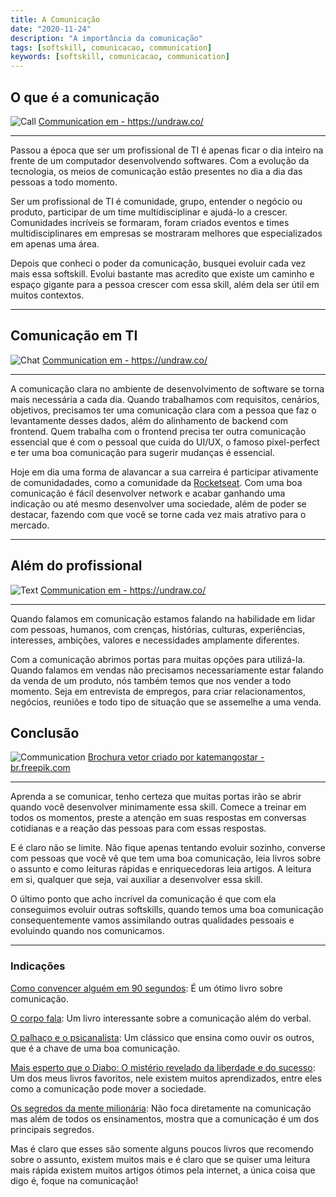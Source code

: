 ```yaml
---
title: A Comunicação
date: "2020-11-24"
description: "A importância da comunicação"
tags: [softskill, comunicacao, communication]
keywords: [softskill, comunicacao, communication]
---
```


## O que é a comunicação

![Call](call.png)
<a rel="noreferrer noopener" href="https://undraw.co/search">Communication em - https://undraw.co/</a>

--- 

Passou a época que ser um profissional de TI é apenas ficar o dia inteiro na
frente de um computador desenvolvendo softwares. Com a evolução da tecnologia,
os meios de comunicação estão presentes no dia a dia das pessoas a todo momento.

Ser um profissional de TI é comunidade, grupo, entender o negócio ou produto,
participar de um time multidisciplinar e ajudá-lo a crescer. Comunidades
incríveis se formaram, foram criados eventos e times multidisciplinares em
empresas se mostraram melhores que especializados em apenas uma área.

Depois que conheci o poder da comunicação, busquei evoluir cada vez mais essa
softskill. Evolui bastante mas acredito que existe um caminho e espaço gigante
para a pessoa crescer com essa skill, além dela ser útil em muitos contextos.

---

## Comunicação em TI

![Chat](chat.png)
<a rel="noreferrer noopener" href="https://undraw.co/search">Communication em - https://undraw.co/</a>

---

A comunicação clara no ambiente de desenvolvimento de software se torna mais
necessária a cada dia. Quando trabalhamos com requisitos, cenários, objetivos,
precisamos ter uma comunicação clara com a pessoa que faz o levantamente desses
dados, além do alinhamento de backend com frontend. Quem trabalha com o frontend
precisa ter outra comunicação essencial que é com o pessoal que cuida do UI/UX,
o famoso pixel-perfect e ter uma boa comunicação para sugerir mudanças é
essencial.

Hoje em dia uma forma de alavancar a sua carreira é participar ativamente de
comunidadades, como a comunidade da
<a target='_blank' rel='noreferrer noopener' href='https://rocketseat.com.br/'>Rocketseat</a>.
Com uma boa comunicação é fácil desenvolver network e acabar ganhando uma
indicação ou até mesmo desenvolver uma sociedade, além de poder se destacar,
fazendo com que você se torne cada vez mais atrativo para o mercado.

---

## Além do profissional

![Text](text.png)
<a rel="noreferrer noopener" href="https://undraw.co/search">Communication em - https://undraw.co/</a>

---

Quando falamos em comunicação estamos falando na habilidade em lidar com pessoas,
humanos, com crenças, histórias, culturas, experiências, interesses, ambições,
valores e necessidades amplamente diferentes.

Com a comunicação abrimos portas para muitas opções para utilizá-la. Quando
falamos em vendas não precisamos necessariamente estar falando da venda de um
produto, nós também temos que nos vender a todo momento. Seja em entrevista de
empregos, para criar relacionamentos, negócios, reuniões e todo tipo de situação
que se assemelhe a uma venda.

## Conclusão

![Communication](communication.png)
<a rel="noreferrer noopener" href="https://br.freepik.com/vetores/brochura">Brochura vetor criado por katemangostar - br.freepik.com</a>

---

Aprenda a se comunicar, tenho certeza que muitas portas irão se abrir quando
você desenvolver minimamente essa skill. Comece a treinar em todos os momentos,
preste a atenção em suas respostas em conversas cotidianas e a reação das
pessoas para com essas respostas.

E é claro não se limite. Não fique apenas tentando evoluir sozinho, converse
com pessoas que você vê que tem uma boa comunicação, leia livros sobre o assunto
e como leituras rápidas e enriquecedoras leia artigos. A leitura em si, qualquer
que seja, vai auxiliar a desenvolver essa skill.

O último ponto que acho incrível da comunicação é que com ela conseguimos
evoluir outras softskills, quando temos uma boa comunicação consequentemente
vamos assimilando outras qualidades pessoais e evoluindo quando nos comunicamos.

---

### Indicações

<a rel='noreferrer noopener' href='https://amzn.to/2UK7lqj'>Como convencer alguém em 90 segundos</a>:
É um ótimo livro sobre comunicação.

<a rel='noreferrer noopener' href='https://amzn.to/3fhQmoB'>O corpo fala</a>:
Um livro interessante sobre a comunicação além do verbal.

<a rel='noreferrer noopener' href='https://amzn.to/2IKw7UZ'>O palhaço e o psicanalista</a>:
Um clássico que ensina como ouvir os outros, que é a chave de uma boa comunicação.

<a rel='noreferrer noopener' href='https://amzn.to/36Uh2bh'>Mais esperto que o Diabo: O mistério revelado da liberdade e do sucesso</a>:
Um dos meus livros favoritos, nele existem muitos aprendizados, entre eles como a comunicação pode mover a sociedade.

<a rel='noreferrer noopener' href='https://amzn.to/3pJRVR7'>Os segredos da mente milionária</a>:
Não foca diretamente na comunicação mas além de todos os ensinamentos, mostra que a comunicação é um dos principais segredos.

Mas é claro que esses são somente alguns poucos livros que recomendo sobre o assunto, existem muitos mais e é claro que se quiser uma leitura mais rápida existem muitos artigos ótimos pela internet, a única coisa que digo é, foque na comunicação!